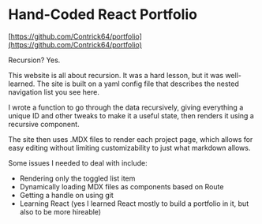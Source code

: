 # Hand-Coded React Portfolio

[https://github.com/Contrick64/portfolio](https://github.com/Contrick64/portfolio)

Recursion? Yes.

This website is all about recursion. It was a hard lesson, but it was
well-learned. The site is built on a yaml config file that describes
the nested navigation list you see here.

I wrote a function to go through the data recursively, giving everything
a unique ID and other tweaks to make it a useful state, then renders it
using a recursive component.

The site then uses .MDX files to render each project page, which allows
for easy editing without limiting customizability to just what markdown
allows.

Some issues I needed to deal with include:

- Rendering only the toggled list item
- Dynamically loading MDX files as components based on Route
- Getting a handle on using git
- Learning React (yes I learned React mostly to build
  a portfolio in it, but also to be more hireable)
